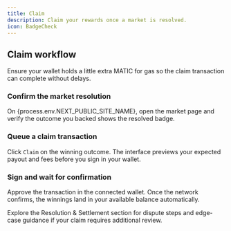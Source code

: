 ```yaml
---
title: Claim
description: Claim your rewards once a market is resolved.
icon: BadgeCheck
---
```



## Claim workflow

<Callout type="info" title="Before you start">
  Ensure your wallet holds a little extra MATIC for gas so the claim transaction can
  complete without delays.
</Callout>

<Steps>
  <Step>
    <h3 className="!mt-0">Confirm the market resolution</h3>
    <p>
      On {process.env.NEXT_PUBLIC_SITE_NAME}, open the market page and verify the
      outcome you backed shows the resolved badge.
    </p>
  </Step>
  <Step>
    <h3 className="!mt-0">Queue a claim transaction</h3>
    <p>
      Click <code>Claim</code> on the winning outcome. The interface previews your
      expected payout and fees before you sign in your wallet.
    </p>
  </Step>
  <Step>
    <h3 className="!mt-0">Sign and wait for confirmation</h3>
    <p>
      Approve the transaction in the connected wallet. Once the network confirms,
      the winnings land in your available balance automatically.
    </p>
  </Step>
</Steps>

<Callout type="success" title="Need more help?">
  Explore the Resolution &amp; Settlement section for dispute steps and edge-case
  guidance if your claim requires additional review.
</Callout>
